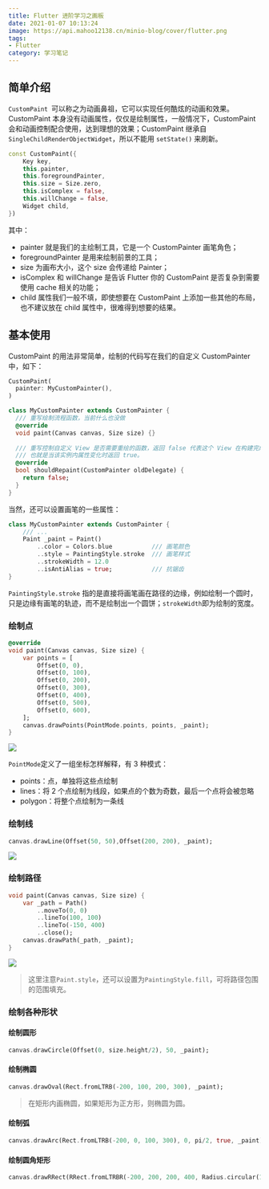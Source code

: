 ```yaml
---
title: Flutter 进阶学习之画板
date: 2021-01-07 10:13:24
image: https://api.mahoo12138.cn/minio-blog/cover/flutter.png
tags: 
- Flutter
category: 学习笔记
---
```


## 简单介绍

`CustomPaint `可以称之为动画鼻祖，它可以实现任何酷炫的动画和效果。CustomPaint 本身没有动画属性，仅仅是绘制属性，一般情况下，CustomPaint 会和动画控制配合使用，达到理想的效果；CustomPaint 继承自`SingleChildRenderObjectWidget`，所以不能用 `setState()` 来刷新。

```dart
const CustomPaint({
    Key key,
    this.painter,
    this.foregroundPainter,
    this.size = Size.zero,
    this.isComplex = false,
    this.willChange = false,
    Widget child,
}) 
```

其中：

- painter 就是我们的主绘制工具，它是一个 CustomPainter 画笔角色；
- foregroundPainter 是用来绘制前景的工具；
- size 为画布大小，这个 size 会传递给 Painter；
- isComplex 和 willChange 是告诉 Flutter 你的 CustomPaint 是否复杂到需要使用 cache 相关的功能；
- child 属性我们一般不填，即使想要在 CustomPaint 上添加一些其他的布局，也不建议放在 child 属性中，很难得到想要的结果。

## 基本使用

CustomPaint 的用法非常简单，绘制的代码写在我们的自定义 CustomPainter 中，如下：

```dart
CustomPaint(
  painter: MyCustomPainter(),
)
```

```dart
class MyCustomPainter extends CustomPainter {
  /// 重写绘制流程函数，当前什么也没做
  @override
  void paint(Canvas canvas, Size size) {}
    
  /// 重写控制自定义 View 是否需要重绘的函数，返回 false 代表这个 View 在构建完成后不需要重绘
  /// 也就是当该实例内属性变化时返回 true。
  @override
  bool shouldRepaint(CustomPainter oldDelegate) {
    return false;
  }
}
```

当然，还可以设置画笔的一些属性：

```dart
class MyCustomPainter extends CustomPainter {
    /// ...
    Paint _paint = Paint()
        ..color = Colors.blue			///	画笔颜色
        ..style = PaintingStyle.stroke	/// 画笔样式
        ..strokeWidth = 12.0
        ..isAntiAlias = true;			/// 抗锯齿
}
```

`PaintingStyle.stroke` 指的是直接将画笔画在路径的边缘，例如绘制一个圆时，只是边缘有画笔的轨迹，而不是绘制出一个圆饼；`strokeWidth`即为绘制的宽度。

### 绘制点

```dart
@override
void paint(Canvas canvas, Size size) {
    var points = [
        Offset(0, 0),
        Offset(0, 100),
        Offset(0, 200),
        Offset(0, 300),
        Offset(0, 400),
        Offset(0, 500),
        Offset(0, 600),
    ];
    canvas.drawPoints(PointMode.points, points, _paint);
}
```

![](D:\Mahoo12138\Workbench\临时文件\image-20210123171107807.png)

`PointMode`定义了一组坐标怎样解释，有 3 种模式：

- points：点，单独将这些点绘制
- lines：将 2 个点绘制为线段，如果点的个数为奇数，最后一个点将会被忽略
- polygon：将整个点绘制为一条线

### 绘制线

 ```dart
canvas.drawLine(Offset(50, 50),Offset(200, 200), _paint);
 ```

![](D:\Mahoo12138\Workbench\临时文件\image-20210123172700178.png)

### 绘制路径

```dart
void paint(Canvas canvas, Size size) {
    var _path = Path()
        ..moveTo(0, 0)
        ..lineTo(100, 100)
        ..lineTo(-150, 400)
        ..close();
    canvas.drawPath(_path, _paint);
}
```

![](D:\Mahoo12138\Workbench\临时文件\image-20210123180942770.png)

> 这里注意`Paint.style`，还可以设置为`PaintingStyle.fill`，可将路径包围的范围填充。



### 绘制各种形状

#### 绘制圆形

```dart
canvas.drawCircle(Offset(0, size.height/2), 50, _paint);
```

#### 绘制椭圆

```dart
canvas.drawOval(Rect.fromLTRB(-200, 100, 200, 300), _paint);
```

> 在矩形内画椭圆，如果矩形为正方形，则椭圆为圆。

#### 绘制弧

```dart
canvas.drawArc(Rect.fromLTRB(-200, 0, 100, 300), 0, pi/2, true, _paint);
```

#### 绘制圆角矩形

```dart
canvas.drawRRect(RRect.fromLTRBR(-200, 200, 200, 400, Radius.circular(10)), _paint);
```



